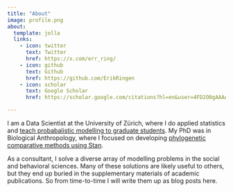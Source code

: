 ```yaml
---
title: "About"
image: profile.png
about:
  template: jolla
  links:
    - icon: twitter
      text: Twitter
      href: https://x.com/err_ring/
    - icon: github
      text: Github
      href: https://github.com/ErikRingen
    - icon: scholar
      text: Google Scholar
      href: https://scholar.google.com/citations?hl=en&user=4FD2O0gAAAAJ&sortby=pubdate&scilu=&scisig=ADIE8skAAAAAZzhchQ_2qYApTvbPBhYZM3F85cU&gmla=AL3_zii-yQP4t2tOETV7j6OObuMPi9agCtYDMAdSlsj87N-AErGorLyRBFgIexTHU9OkZ88BETf2zWg-HBjyc2ygLJFy_Bjb3SOs3-c&sciund=12176798161790203778

---
```


I am a Data Scientist at the University of Zürich, where I do applied statistics and [teach probabalistic modelling to graduate students](https://docs.google.com/document/d/1AkOiofnt48X5XSlOVrqD8kLO1yhzbD5C7SpW39YBkuE/edit?usp=sharing). My PhD was in Biological Anthropology, where I focused on developing [phylogenetic comparative methods using Stan](https://github.com/ScottClaessens/coevolve). 

As a consultant, I solve a diverse array of modelling problems in the social and behavioral sciences. Many of these solutions are likely useful to others, but they end up buried in the supplementary materials of academic publications. So from time-to-time I will write them up as blog posts here.

